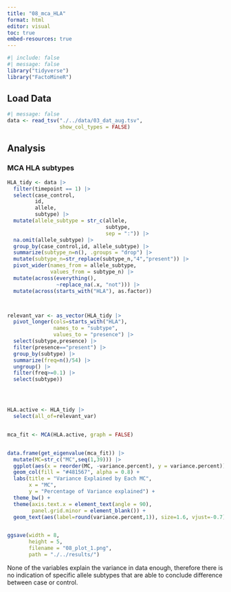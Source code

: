 ```yaml
---
title: "08_mca_HLA"
format: html
editor: visual
toc: true
embed-resources: true
---
```


```r
#| include: false
#| message: false
library("tidyverse")
library("FactoMineR")
```

## Load Data

```r
#| message: false
data <- read_tsv("./../data/03_dat_aug.tsv", 
                 show_col_types = FALSE)
```

## Analysis

### MCA HLA subtypes

```r
HLA_tidy <- data |> 
  filter(timepoint == 1) |>
  select(case_control,
         id,
         allele,
         subtype) |>
  mutate(allele_subtype = str_c(allele,
                                subtype,
                                sep = ":")) |>
  na.omit(allele_subtype) |>
  group_by(case_control,id, allele_subtype) |>
  summarize(subtype_n=n(), .groups = "drop") |>
  mutate(subtype_n=str_replace(subtype_n,"4","present")) |>
  pivot_wider(names_from = allele_subtype,
              values_from = subtype_n) |>
  mutate(across(everything(),
                ~replace_na(.x, "not"))) |>
  mutate(across(starts_with("HLA"), as.factor))



relevant_var <- as_vector(HLA_tidy |>
  pivot_longer(cols=starts_with("HLA"),
               names_to = "subtype",
               values_to = "presence") |>
  select(subtype,presence) |>
  filter(presence=="present") |>
  group_by(subtype) |>
  summarize(freq=n()/54) |>
  ungroup() |>
  filter(freq>=0.1) |>
  select(subtype))




HLA.active <- HLA_tidy |>
  select(all_of=relevant_var)


mca_fit <- MCA(HLA.active, graph = FALSE)


data.frame(get_eigenvalue(mca_fit)) |>
  mutate(MC=str_c("MC",seq(1,39))) |>
  ggplot(aes(x = reorder(MC, -variance.percent), y = variance.percent)) +
  geom_col(fill = "#481567", alpha = 0.8) +
  labs(title = "Variance Explained by Each MC",
       x = "MC",
       y = "Percentage of Variance explained") +
  theme_bw() +
  theme(axis.text.x = element_text(angle = 90),
        panel.grid.minor = element_blank()) +
  geom_text(aes(label=round(variance.percent,1)), size=1.6, vjust=-0.7)


ggsave(width = 8,
       height = 5,
       filename = "08_plot_1.png",
       path = "./../results/")
```

None of the variables explain the variance in data enough, therefore there is no indication of specific allele subtypes that are able to conclude difference between case or control.
